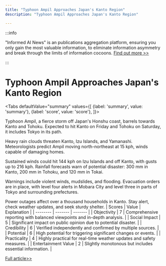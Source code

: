 ```yaml
---
title: "Typhoon Ampil Approaches Japan's Kanto Region"
description: "Typhoon Ampil Approaches Japan's Kanto Region"

---
```



:::info

"Informed AI News" is an publications aggregation platform, ensuring you only gain the most valuable information, to eliminate information asymmetry and break through the limits of information cocoons.  [Find out more >>](/)

:::

# Typhoon Ampil Approaches Japan's Kanto Region


<Tabs
	defaultValue="summary"
	values={[
	{label: 'summary', value: 'summary'},
	{label: 'score', value: 'score'},
]}>
<TabItem value="summary">


Typhoon Ampil, a fierce storm off Japan's Honshu coast, barrels towards Kanto and Tohoku. Expected to hit Kanto on Friday and Tohoku on Saturday, it includes Tokyo in its path.

Heavy rain clouds threaten Kanto, Izu Islands, and Yamanashi. Meteorologists predict Ampil moving north-northeast at 15 kph, winds capable of damaging homes.

Sustained winds could hit 144 kph on Izu Islands and off Kanto, with gusts up to 216 kph. Rainfall forecasts warn of potential disaster: 300 mm in Kanto, 200 mm in Tohoku, and 120 mm in Tokai.

Warnings include violent winds, mudslides, and flooding. Evacuation orders are in place, with level four alerts in Mobara City and level three in parts of Tokyo and surrounding prefectures.

Power outages affect over a thousand households in Kanto. Stay alert, check weather updates, and seek sturdy shelter.
</TabItem>
<TabItem value="score">
	| Scores     | Value   | Explanation |
	| -------- | ------- | ------- |
	| Objectivity  | 7    | Comprehensive reporting with balanced viewpoints and in-depth analysis.    |
	| Social Impact | 5     | Significant impact on public opinion due to potential disaster.    |
	| Credibility    | 6    | Verified independently and confirmed by multiple sources.    |
	| Potential    | 6    | High potential for triggering significant changes or events.    |
	| Practicality    | 4    | Highly practical for real-time weather updates and safety measures.    |
	| Entertainment Value    | 2    | Slightly monotonous but includes essential information.    |
</TabItem>
</Tabs>

[Full article>>](https://www3.nhk.or.jp/nhkworld/en/news/20240816_01/)

